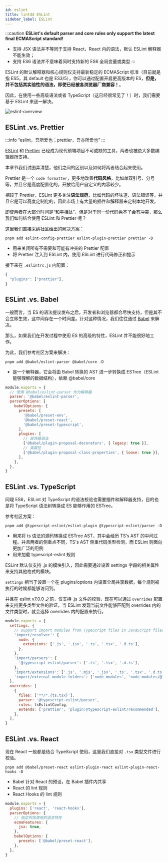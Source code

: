 ```yaml
---
id: eslint
title: lintdd ESLint
sidebar_label: ESLint
---
```



:::caution
**ESLint's default parser and core rules only support the latest final ECMAScript standard!**

- 支持 JSX 语法并不等同于支持 React，React 内的语法，默认 ESLint 解释器不能生效；
- 支持 ES6 语法并不意味着同时支持新的 ES6 全局变量或类型
:::

ESLint 的默认解释器和核心规则仅支持最新稳定的 ECMAScript 标准（目前就是指 ES5，其 default 也是 ES3/5），你可以通过配置开启更高版本的 ES，**但是，并不包括其实验性的语法，即使已经被各浏览器厂商兼容！**。

因此，在使用一些高级语法或者 TypeScript（这已经很常见了！）时，我们需要基于 ESLint 来逐一解决。

![eslint-overview](/img/repo/eslint-overview.png)

## ESLint .vs. Prettier

:::info
“eslint，吾所爱也；prettier，吾亦所爱也”
:::

[ESLint](https://eslint.org/docs/user-guide/configuring/) 和 [Prettier](https://prettier.io/) 已经成为现代前端项目不可或缺的工具，两者也被绝大多数编辑器所支持。

本章节我们试图弄清楚，他们之间的区别以及如何将两者结合起来使用。

Prettier 是一个 `code formatter`，更多地改善**代码风格**，比如单双引号、分号等，并且它是高度配置化的，开放给用户自定义的内容较少。

相较于 Prettier，ESLint 更多关注**语法规范**，比如代码的坏味道、语法错误等，并且它是可以高度定制化的，因此市场上有大量的插件和解释器来定制本地开发。

即使两者在大部分时间是“和平相处”，但是对于同一份代码免不了会有冲突，那么我们如何结合使用 ESLint 和 Prettier 呢？

这里我们直接采纳社区给出的解决方案：

`pnpm add eslint-config-prettier eslint-plugin-prettier prettier -D`

- <HighlightWithCode code="eslint-config-prettier" /> 用来关闭所有不需要和可能有冲突的
  Prettier 配置
- <HighlightWithCode code="eslint-plugin-prettier" /> 将 Prettier 注入到 ESLint 内，使用
  ESLint 进行代码修正和提示

接下来在 `.eslintrc.js` 内配置：

```js
{
  "plugins": ["prettier"],
}
```

## ESLint .vs. Babel

一般而言，当 ES 的语法提议发布之后，开发者和浏览器都会尽快支持，但是其不会立即生效，这中间存在一个时间差。针对这种情况，我们往往通过 [Babel](https://babeljs.io/) 来解决。

那么，如果我们在开发过程中使用 ES 的高级的特性，ESLint 并不能很好地工作。

为此，我们参考社区方案来解决：

`pnpm add @babel/eslint-parser @babel/core -D`

- <HighlightWithCode code="@babel/eslint-parser" /> 是一个解释器，它会将由 Babel
  转换的 AST 进一步转换成 ESTree（ESLint 能够理解的数据结构），依赖 @babel/core

```js
module.exports = {
  // 使用 @babel/eslint-parser 作为解释器
  parser: '@babel/eslint-parser',
  parserOptions: {
    babelOptions: {
      presets: [
        '@babel/preset-env',
        '@babel/preset-react',
        '@babel/preset-typescript',
      ],
      plugins: [
        // 装饰器语法
        ['@babel/plugin-proposal-decorators', { legacy: true }],
        // 类属性
        ['@babel/plugin-proposal-class-properties', { loose: true }],
      ],
    },
  },
}
```

## ESLint .vs. TypeScript

同理 ES6，ESLint 对 TypeScript 的语法校验也需要插件和解释器支持，目的也是将 TypeScript 语法树转换成 ES 能够作用的 ESTree。

参考社区方案：

`pnpm add @typescript-eslint/eslint-plugin @typescript-eslint/parser -D`

- <HighlightWithCode code="@typescript-eslint/parser" /> 用来将 ts 语法的源码转换成
  ESTree AST，其中会经历 TS‘s AST 的中间过程。并且两者的侧重点不同，TS's AST 侧重代码类型检测，而
  ESLint 则面向更加广泛的用例
- <HighlightWithCode code="@typescript-eslint/eslint-plugin" /> 用来加载 typescript-eslint
  规则

ESLint 默认仅支持 .js 的模块引入，因此需要通过设置 settings 字段的相关属性来支持其他格式的模块。

`settings` 相当于设置一个在 plugins/options 内设置全局共享数据，每个规则被执行的时候都能够访问到。

并且在 eslint v7.0.0 之前，仅支持 .js 文件的校验，现在可以通过 `overrides` 配置来支持更多类型文件的验证，当 ESLint 发现当前文件能够匹配到 overrides 内的文件类型时，就会选择 overrides 内的配置来执行。

```js
module.exports = {
  settings: {
    // support import modules from TypeScript files in JavaScript files
    'import/resolver': {
      node: {
        extensions: ['.js', '.jsx', '.ts', '.tsx', '.d.ts'],
      },
    },
    'import/parsers': {
      '@typescript-eslint/parser': ['.ts', '.tsx', '.d.ts'],
    },
    'import/extensions': ['.js', '.mjs', '.jsx', '.ts', '.tsx', '.d.ts'],
    'import/external-module-folders': ['node_modules', 'node_modules/@types'],
  },
  overrides: [
    {
      files: ['**/*.{ts,tsx}'],
      parser: '@typescript-eslint/parser',
      rules: tsEslintConfig,
      extends: ['prettier', 'plugin:@typescript-eslint/recommended'],
    },
  ],
}
```

## ESLint .vs. React

现在 React 一般都是结合 TypeScript 使用，这里我们直接对 `.tsx` 类型文件进行校验。

`pnpm add @babel/preset-react eslint-plugin-react eslint-plugin-react-hooks -D`

- <HighlightWithCode code="@babel/preset-react" /> Babel 针对 React 的预设，在 Babel
  插件内共享
- <HighlightWithCode code="eslint-plugin-react" /> React 的 lint 规则
- <HighlightWithCode code="eslint-plugin-react-hooks" /> React Hooks 的 lint 规则

```js
module.exports = {
  plugins: ['react', 'react-hooks'],
  parserOptions: {
    // 指定附加使用的语言特性
    ecmaFeatures: {
      jsx: true,
    },
    babelOptions: {
      presets: ['@babel/preset-react'],
    },
  },
}
```

